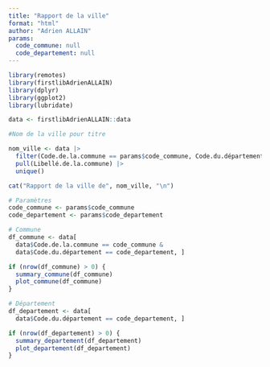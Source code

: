 ```yaml
---
title: "Rapport de la ville"
format: "html"
author: "Adrien ALLAIN"
params: 
  code_commune: null
  code_departement: null
---
```


```r
library(remotes)
library(firstlibAdrienALLAIN)
library(dplyr)
library(ggplot2)
library(lubridate)

data <- firstlibAdrienALLAIN::data
```


```r
#Nom de la ville pour titre

nom_ville <- data |> 
  filter(Code.de.la.commune == params$code_commune, Code.du.département == params$code_departement) |> 
  pull(Libellé.de.la.commune) |> 
  unique()
```

```r
cat("Rapport de la ville de", nom_ville, "\n")
```



```r
# Paramètres
code_commune <- params$code_commune
code_departement <- params$code_departement

# Commune
df_commune <- data[
  data$Code.de.la.commune == code_commune & 
  data$Code.du.département == code_departement, ]

if (nrow(df_commune) > 0) {
  summary_commune(df_commune)
  plot_commune(df_commune)
}

# Département
df_departement <- data[
  data$Code.du.département == code_departement, ]

if (nrow(df_departement) > 0) {
  summary_departement(df_departement)
  plot_departement(df_departement)
}

```
